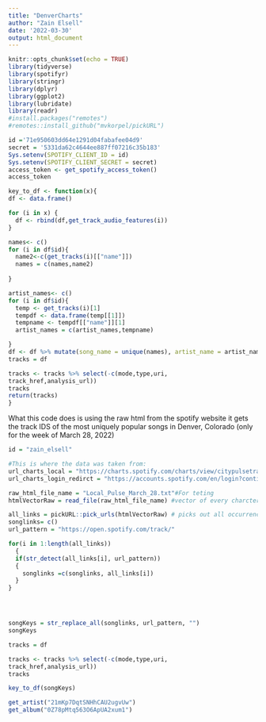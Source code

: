 ```yaml
---
title: "DenverCharts"
author: "Zain Elsell"
date: '2022-03-30'
output: html_document
---
```


```r
knitr::opts_chunk$set(echo = TRUE)
library(tidyverse)
library(spotifyr)
library(stringr)
library(dplyr)
library(ggplot2)
library(lubridate)
library(readr)
#install.packages("remotes")
#remotes::install_github("mvkorpel/pickURL")

```


```r
id ='71e950603dd64e1291d04fabafee04d9'
secret = '5331da62c4644ee887ff07216c35b183'
Sys.setenv(SPOTIFY_CLIENT_ID = id)
Sys.setenv(SPOTIFY_CLIENT_SECRET = secret)
access_token <- get_spotify_access_token()
access_token
```

```r
key_to_df <- function(x){
df <- data.frame()

for (i in x) {
  df <- rbind(df,get_track_audio_features(i))
}

names<- c()
for (i in df$id){
  name2<-c(get_tracks(i)[["name"]])
  names = c(names,name2)
  
}

artist_names<- c()
for (i in df$id){
  temp <- get_tracks(i)[1]
  tempdf <- data.frame(temp[[1]])
  tempname <- tempdf[["name"]][1]
  artist_names = c(artist_names,tempname)

}
df <- df %>% mutate(song_name = unique(names), artist_name = artist_names) %>% relocate(artist_name) %>% relocate(song_name)
tracks = df

tracks <- tracks %>% select(-c(mode,type,uri,	
track_href,analysis_url))
tracks
return(tracks)
}
```

What this code does is using the raw html from the spotify website it gets the track IDS of the most uniquely popular songs in Denver, Colorado (only for the week of March 28, 2022) 

```r

id = "zain_elsell"

#This is where the data was taken from:
url_charts_local = "https://charts.spotify.com/charts/view/citypulsetrack-denver-weekly/latest"
url_charts_login_redirct = "https://accounts.spotify.com/en/login?continue=https%3A%2F%2Fcharts.spotify.com/login"

raw_html_file_name = "Local_Pulse_March_28.txt"#For teting 
htmlVectorRaw = read_file(raw_html_file_name) #vector of every charcter in the

all_links = pickURL::pick_urls(htmlVectorRaw) # picks out all occurrences of links in the raw html code
songlinks= c()
url_pattern = "https://open.spotify.com/track/"

for(i in 1:length(all_links))
  {
  if(str_detect(all_links[i], url_pattern))
  {
    songlinks =c(songlinks, all_links[i])
  }
}




songKeys = str_replace_all(songlinks, url_pattern, "")
songKeys
```



```r
tracks = df

tracks <- tracks %>% select(-c(mode,type,uri,	
track_href,analysis_url))
tracks
```

```r
key_to_df(songKeys)
```




```r

get_artist("21mKp7DqtSNHhCAU2ugvUw")
get_album("0Z78pMtq563O6ApUA2xum1")
```



















































































